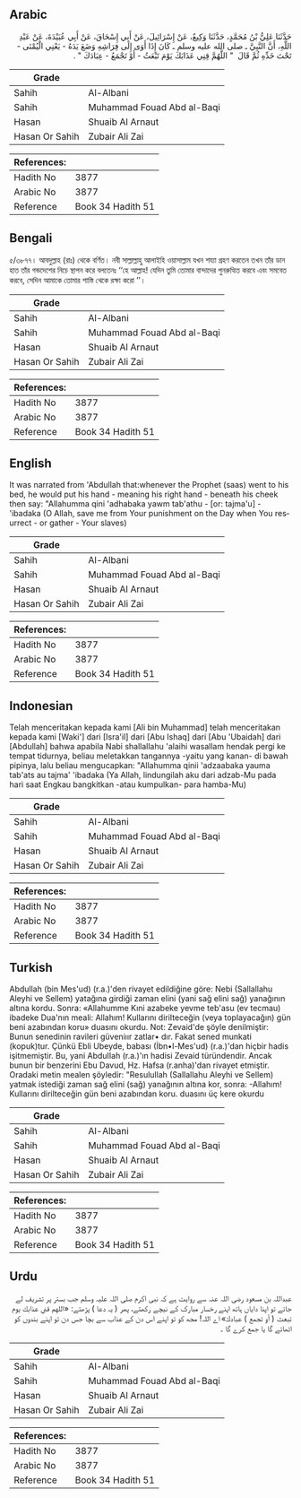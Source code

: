 ## Arabic

<div dir="rtl" lang="ar" style={{fontSize:'larger',backgroundColor:'#f8f9fa',padding:20}}>حَدَّثَنَا عَلِيُّ بْنُ مُحَمَّدٍ، حَدَّثَنَا وَكِيعٌ، عَنْ إِسْرَائِيلَ، عَنْ أَبِي إِسْحَاقَ، عَنْ أَبِي عُبَيْدَةَ، عَنْ عَبْدِ اللَّهِ، أَنَّ النَّبِيَّ ـ صلى الله عليه وسلم ـ كَانَ إِذَا أَوَى إِلَى فِرَاشِهِ وَضَعَ يَدَهُ - يَعْنِي الْيُمْنَى - تَحْتَ خَدِّهِ ثُمَّ قَالَ ‏ "‏ اللَّهُمَّ قِنِي عَذَابَكَ يَوْمَ تَبْعَثُ - أَوْ تَجْمَعُ - عِبَادَكَ ‏"‏ ‏.‏</div><div style={{backgroundColor:'#f8f9fa',padding:20, marginBottom: 10}}><table>
      <thead>
        <tr>
          <th>Grade</th>
          <th></th>
        </tr>
      </thead>
      <tbody>
<tr><td>Sahih</td><td>Al-Albani</td></tr><tr><td>Sahih</td><td>Muhammad Fouad Abd al-Baqi</td></tr><tr><td>Hasan</td><td>Shuaib Al Arnaut</td></tr><tr><td>Hasan Or Sahih</td><td>Zubair Ali Zai</td></tr></tbody></table><table>
        <thead>
          <tr>
            <th>References:</th>
            <th></th>
          </tr>
        </thead>
        <tbody><tr><td>Hadith No</td><td>3877</td></tr><tr><td>Arabic No</td><td>3877</td></tr><tr><td>Reference</td><td>Book 34 Hadith 51</td></tr></tbody></table></div>

## Bengali

<div dir="ltr" lang="bn" style={{fontSize:'larger',backgroundColor:'#f8f9fa',padding:20}}>৫/৩৮৭৭। আবদুল্লাহ (রাঃ) থেকে বর্ণিত। নবী সাল্লাল্লাহু আলাইহি ওয়াসাল্লাম যখন শয্যা গ্রহণ করতেন তখন তাঁর ডান হাত তাঁর গন্ডদেশের নিচে স্থাপন করে বলতেনঃ ‘‘হে আল্লাহ! যেদিন তুমি তোমার বান্দাদের পুনরুত্থিত করবে এবং সমবেত করবে, সেদিন আমাকে তোমার শাস্তি থেকে রক্ষা করো ’’।</div><div style={{backgroundColor:'#f8f9fa',padding:20, marginBottom: 10}}><table>
      <thead>
        <tr>
          <th>Grade</th>
          <th></th>
        </tr>
      </thead>
      <tbody>
<tr><td>Sahih</td><td>Al-Albani</td></tr><tr><td>Sahih</td><td>Muhammad Fouad Abd al-Baqi</td></tr><tr><td>Hasan</td><td>Shuaib Al Arnaut</td></tr><tr><td>Hasan Or Sahih</td><td>Zubair Ali Zai</td></tr></tbody></table><table>
        <thead>
          <tr>
            <th>References:</th>
            <th></th>
          </tr>
        </thead>
        <tbody><tr><td>Hadith No</td><td>3877</td></tr><tr><td>Arabic No</td><td>3877</td></tr><tr><td>Reference</td><td>Book 34 Hadith 51</td></tr></tbody></table></div>

## English

<div dir="ltr" lang="en" style={{fontSize:'larger',backgroundColor:'#f8f9fa',padding:20}}>It was narrated from 'Abdullah that:whenever the Prophet (saas) went to his bed, he would put his hand - meaning his right hand - beneath his cheek then say: "Allahumma qini 'adhabaka yawm tab'athu - [or: tajma'u] - 'ibadaka (O Allah, save me from Your punishment on the Day when You resurrect - or gather - Your slaves)</div><div style={{backgroundColor:'#f8f9fa',padding:20, marginBottom: 10}}><table>
      <thead>
        <tr>
          <th>Grade</th>
          <th></th>
        </tr>
      </thead>
      <tbody>
<tr><td>Sahih</td><td>Al-Albani</td></tr><tr><td>Sahih</td><td>Muhammad Fouad Abd al-Baqi</td></tr><tr><td>Hasan</td><td>Shuaib Al Arnaut</td></tr><tr><td>Hasan Or Sahih</td><td>Zubair Ali Zai</td></tr></tbody></table><table>
        <thead>
          <tr>
            <th>References:</th>
            <th></th>
          </tr>
        </thead>
        <tbody><tr><td>Hadith No</td><td>3877</td></tr><tr><td>Arabic No</td><td>3877</td></tr><tr><td>Reference</td><td>Book 34 Hadith 51</td></tr></tbody></table></div>

## Indonesian

<div dir="ltr" lang="id" style={{fontSize:'larger',backgroundColor:'#f8f9fa',padding:20}}>Telah menceritakan kepada kami [Ali bin Muhammad] telah menceritakan kepada kami [Waki'] dari [Isra'il] dari [Abu Ishaq] dari [Abu 'Ubaidah] dari [Abdullah] bahwa apabila Nabi shallallahu 'alaihi wasallam hendak pergi ke tempat tidurnya, beliau meletakkan tangannya -yaitu yang kanan- di bawah pipinya, lalu beliau mengucapkan: "Allahumma qinii 'adzaabaka yauma tab'ats au tajma' 'ibadaka (Ya Allah, lindungilah aku dari adzab-Mu pada hari saat Engkau bangkitkan -atau kumpulkan- para hamba-Mu)</div><div style={{backgroundColor:'#f8f9fa',padding:20, marginBottom: 10}}><table>
      <thead>
        <tr>
          <th>Grade</th>
          <th></th>
        </tr>
      </thead>
      <tbody>
<tr><td>Sahih</td><td>Al-Albani</td></tr><tr><td>Sahih</td><td>Muhammad Fouad Abd al-Baqi</td></tr><tr><td>Hasan</td><td>Shuaib Al Arnaut</td></tr><tr><td>Hasan Or Sahih</td><td>Zubair Ali Zai</td></tr></tbody></table><table>
        <thead>
          <tr>
            <th>References:</th>
            <th></th>
          </tr>
        </thead>
        <tbody><tr><td>Hadith No</td><td>3877</td></tr><tr><td>Arabic No</td><td>3877</td></tr><tr><td>Reference</td><td>Book 34 Hadith 51</td></tr></tbody></table></div>

## Turkish

<div dir="ltr" lang="tr" style={{fontSize:'larger',backgroundColor:'#f8f9fa',padding:20}}>Abdullah (bin Mes'ud) (r.a.)'den rivayet edildiğine göre: Nebi (Sallallahu Aleyhi ve Sellem) yatağına girdiği zaman elini (yani sağ elini sağ) yanağının altına kordu. Sonra: «Allahumme Kıni azabeke yevme teb'asu (ev tecmau) ibadeke Dua'nın meali: Allahım! Kullarını diriIteceğin (veya toplayacağın) gün beni azabından koru» duasını okurdu. Not: Zevaid'de şöyle denilmiştir: Bunun senedinin ravileri güveniıır zatlar• dır. Fakat sened munkati (kopuk)tur. Çünkü Ebli Ubeyde, babası (İbn•l-Mes'ud) (r.a.)'dan hiçbir hadis işitmemiştir. Bu, yani AbduIIah (r.a.)'ın hadisi Zevaid türündendir. Ancak bunun bir benzerini Ebu Davud, Hz. Hafsa (r.anha)'dan rivayet etmiştir. Oradaki metin mealen şöyledir: "Resulullah (Sallallahu Aleyhi ve Sellem) yatmak istediği zaman sağ elini (sağ) yanağının aItına kor, sonra: -Allahım! Kullarını dirilteceğin gün beni azabından koru. duasını üç kere okurdu</div><div style={{backgroundColor:'#f8f9fa',padding:20, marginBottom: 10}}><table>
      <thead>
        <tr>
          <th>Grade</th>
          <th></th>
        </tr>
      </thead>
      <tbody>
<tr><td>Sahih</td><td>Al-Albani</td></tr><tr><td>Sahih</td><td>Muhammad Fouad Abd al-Baqi</td></tr><tr><td>Hasan</td><td>Shuaib Al Arnaut</td></tr><tr><td>Hasan Or Sahih</td><td>Zubair Ali Zai</td></tr></tbody></table><table>
        <thead>
          <tr>
            <th>References:</th>
            <th></th>
          </tr>
        </thead>
        <tbody><tr><td>Hadith No</td><td>3877</td></tr><tr><td>Arabic No</td><td>3877</td></tr><tr><td>Reference</td><td>Book 34 Hadith 51</td></tr></tbody></table></div>

## Urdu

<div dir="rtl" lang="ur" style={{fontSize:'larger',backgroundColor:'#f8f9fa',padding:20}}>عبداللہ بن مسعود رضی اللہ عنہ سے روایت ہے کہ نبی اکرم صلی اللہ علیہ وسلم جب بستر پر تشریف لے جاتے تو اپنا دایاں ہاتھ اپنے رخسار مبارک کے نیچے رکھتے، پھر ( یہ دعا ) پڑھتے: «اللهم قني عذابك يوم تبعث ( أو تجمع ) عبادك» اے اللہ! مجھ کو تو اپنے اس دن کے عذاب سے بچا جس دن تو اپنے بندوں کو اٹھائے گا یا جمع کرے گا ۔</div><div style={{backgroundColor:'#f8f9fa',padding:20, marginBottom: 10}}><table>
      <thead>
        <tr>
          <th>Grade</th>
          <th></th>
        </tr>
      </thead>
      <tbody>
<tr><td>Sahih</td><td>Al-Albani</td></tr><tr><td>Sahih</td><td>Muhammad Fouad Abd al-Baqi</td></tr><tr><td>Hasan</td><td>Shuaib Al Arnaut</td></tr><tr><td>Hasan Or Sahih</td><td>Zubair Ali Zai</td></tr></tbody></table><table>
        <thead>
          <tr>
            <th>References:</th>
            <th></th>
          </tr>
        </thead>
        <tbody><tr><td>Hadith No</td><td>3877</td></tr><tr><td>Arabic No</td><td>3877</td></tr><tr><td>Reference</td><td>Book 34 Hadith 51</td></tr></tbody></table></div>
